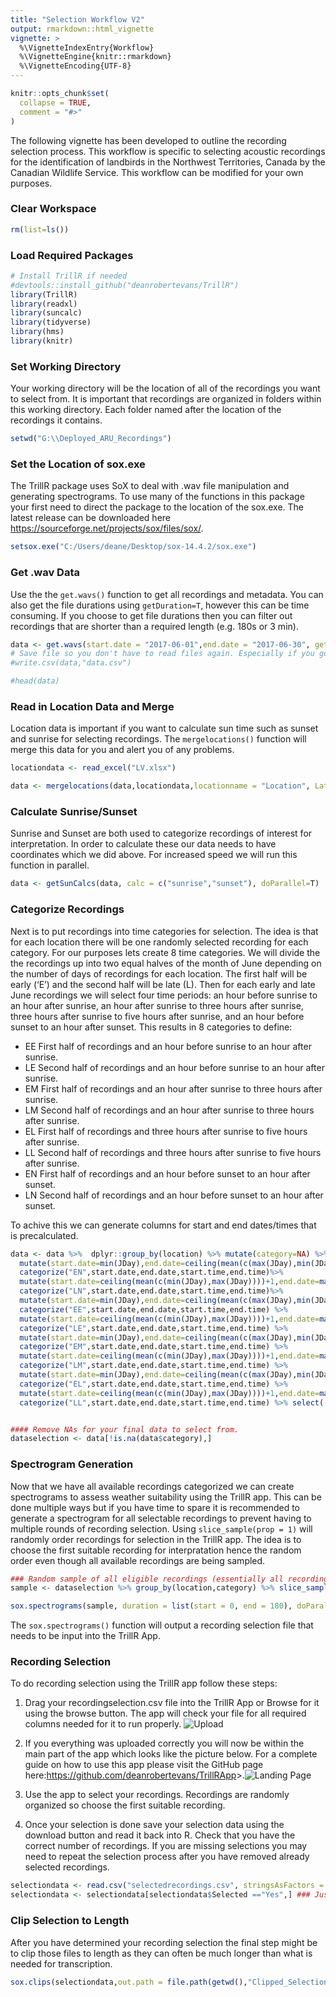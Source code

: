```yaml
---
title: "Selection Workflow V2"
output: rmarkdown::html_vignette
vignette: >
  %\VignetteIndexEntry{Workflow}
  %\VignetteEngine{knitr::rmarkdown}
  %\VignetteEncoding{UTF-8}
---
```


```r
knitr::opts_chunk$set(
  collapse = TRUE,
  comment = "#>"
)
```

The following vignette has been developed to outline the recording selection process. This workflow is specific to selecting acoustic recordings for the identification of landbirds in the Northwest Territories, Canada by the Canadian Wildlife Service. This workflow can be modified for your own purposes.

### Clear Workspace

```r
rm(list=ls())
```

### Load Required Packages

```r
# Install TrillR if needed
#devtools::install_github("deanrobertevans/TrillR")
library(TrillR)
library(readxl)
library(suncalc)
library(tidyverse)
library(hms)
library(knitr)
```

### Set Working Directory

Your working directory will be the location of all of the recordings you want to select from. It is important that recordings are organized in folders within this working directory. Each folder named after the location of the recordings it contains.

```r
setwd("G:\\Deployed_ARU_Recordings")

```

### Set the Location of sox.exe

The TrillR package uses SoX to deal with .wav file manipulation and generating spectrograms. To use many of the functions in this package your first need to direct the package to the location of the sox.exe. The latest release can be downloaded here <https://sourceforge.net/projects/sox/files/sox/>.

```r
setsox.exe("C:/Users/deane/Desktop/sox-14.4.2/sox.exe")
```

### Get .wav Data

Use the the `get.wavs()` function to get all recordings and metadata. You can also get the file durations using `getDuration=T`, however this can be time consuming. If you choose to get file durations then you can filter out recordings that are shorter than a required length (e.g. 180s or 3 min).

```r
data <- get.wavs(start.date = "2017-06-01",end.date = "2017-06-30", getDuration=F, minduration = 180)
# Save file so you don't have to read files again. Especially if you got file durations.
#write.csv(data,"data.csv")

#head(data)

```

### Read in Location Data and Merge

Location data is important if you want to calculate sun time such as sunset and sunrise for selecting recordings. The `mergelocations()` function will merge this data for you and alert you of any problems.

```r

locationdata <- read_excel("LV.xlsx")

data <- mergelocations(data,locationdata,locationname = "Location", Latitude = "Latitude", Longitude = "Longitude")
```

### Calculate Sunrise/Sunset

Sunrise and Sunset are both used to categorize recordings of interest for interpretation. In order to calculate these our data needs to have coordinates which we did above. For increased speed we will run this function in parallel.

```r
data <- getSunCalcs(data, calc = c("sunrise","sunset"), doParallel=T)
```

### Categorize Recordings

Next is to put recordings into time categories for selection. The idea is that for each location there will be one randomly selected recording for each category. For our purposes lets create 8 time categories. We will divide the the recordings up into two equal halves of the month of June depending on the number of days of recordings for each location. The first half will be early ('E') and the second half will be late (L). Then for each early and late June recordings we will select four time periods: an hour before sunrise to an hour after sunrise, an hour after sunrise to three hours after sunrise, three hours after sunrise to five hours after sunrise, and an hour before sunset to an hour after sunset. This results in 8 categories to define:

-   EE First half of recordings and an hour before sunrise to an hour after sunrise.
-   LE Second half of recordings and an hour before sunrise to an hour after sunrise.
-   EM First half of recordings and an hour after sunrise to three hours after sunrise.
-   LM Second half of recordings and an hour after sunrise to three hours after sunrise.
-   EL First half of recordings and three hours after sunrise to five hours after sunrise.
-   LL Second half of recordings and three hours after sunrise to five hours after sunrise.
-   EN First half of recordings and an hour before sunset to an hour after sunset.
-   LN Second half of recordings and an hour before sunset to an hour after sunset.

To achive this we can generate columns for start and end dates/times that is precalculated.

```r
data <- data %>%  dplyr::group_by(location) %>% mutate(category=NA) %>% 
  mutate(start.date=min(JDay),end.date=ceiling(mean(c(max(JDay),min(JDay)))),start.time=as_hms(sunset-3600),end.time=as_hms(sunset+3600)) %>%
  categorize("EN",start.date,end.date,start.time,end.time)%>%
  mutate(start.date=ceiling(mean(c(min(JDay),max(JDay))))+1,end.date=max(JDay),start.time=as_hms(sunset-3600),end.time=as_hms(sunset+3600)) %>% 
  categorize("LN",start.date,end.date,start.time,end.time)%>%
  mutate(start.date=min(JDay),end.date=ceiling(mean(c(max(JDay),min(JDay)))),start.time=as_hms(sunrise-3600),end.time=as_hms(sunrise+3600))  %>% 
  categorize("EE",start.date,end.date,start.time,end.time) %>%
  mutate(start.date=ceiling(mean(c(min(JDay),max(JDay))))+1,end.date=max(JDay),start.time=as_hms(sunrise-3600),end.time=as_hms(sunrise+3600))  %>% 
  categorize("LE",start.date,end.date,start.time,end.time) %>%
  mutate(start.date=min(JDay),end.date=ceiling(mean(c(max(JDay),min(JDay)))),start.time=as_hms(sunrise+3601),end.time=as_hms(sunrise+(3600*3)))  %>% 
  categorize("EM",start.date,end.date,start.time,end.time) %>%
  mutate(start.date=ceiling(mean(c(min(JDay),max(JDay))))+1,end.date=max(JDay),start.time=as_hms(sunrise+3601),end.time=as_hms(sunrise+(3600*3)))  %>% 
  categorize("LM",start.date,end.date,start.time,end.time) %>%
  mutate(start.date=min(JDay),end.date=ceiling(mean(c(max(JDay),min(JDay)))),start.time=as_hms(sunrise+(3600*3)+1),end.time=as_hms(sunrise+(3600*5)))  %>% 
  categorize("EL",start.date,end.date,start.time,end.time) %>%
  mutate(start.date=ceiling(mean(c(min(JDay),max(JDay))))+1,end.date=max(JDay),start.time=as_hms(sunrise+(3600*3)+1),end.time=as_hms(sunrise+(3600*5)))  %>% 
  categorize("LL",start.date,end.date,start.time,end.time) %>% select(-start.date,-end.date,-start.time,-end.time)


#### Remove NAs for your final data to select from.
dataselection <- data[!is.na(data$category),]

```

### Spectrogram Generation

Now that we have all available recordings categorized we can create spectrograms to assess weather suitability using the TrillR app. This can be done multiple ways but if you have time to spare it is recommended to generate a spectrogram for all selectable recordings to prevent having to multiple rounds of recording selection. Using `slice_sample(prop = 1)` will randomly order recordings for selection in the TrillR app. The idea is to choose the first suitable recording for interpratation hence the random order even though all available recordings are being sampled.

```r
### Random sample of all eligible recordings (essentially all recordings but reorders them)
sample <- dataselection %>% group_by(location,category) %>% slice_sample(prop = 1)

sox.spectrograms(sample, duration = list(start = 0, end = 180), doParallel = T) # 3 ninute spectrogram

```

The `sox.spectrograms()` function will output a recording selection file that needs to be input into the TrillR App.

### Recording Selection

To do recording selection using the TrillR app follow these steps:

1.  Drag your recordingselection.csv file into the TrillR App or Browse for it using the browse button. The app will check your file for all required columns needed for it to run properly. ![Upload](images/UploadFile.png)

2.  If you everything was uploaded correctly you will now be within the main part of the app which looks like the picture below. For a complete guide on how to use this app please visit the GitHub page here:<https://github.com/deanrobertevans/TrillRApp>\>.![Landing Page](images/LandingPage.png)

3.  Use the app to select your recordings. Recordings are randomly organized so choose the first suitable recording.

4.  Once your selection is done save your selection data using the download button and read it back into R. Check that you have the correct number of recordings. If you are missing selections you may need to repeat the selection process after you have removed already selected recordings. 

```r
selectiondata <- read.csv("selectedrecordings.csv", stringsAsFactors = F)
selectiondata <- selectiondata[selectiondata$Selected =="Yes",] ### Just get selected

```

### Clip Selection to Length
After you have determined your recording selection the final step might be to clip those files to length as they can often be much longer than what is needed for transcription. 


```r
sox.clips(selectiondata,out.path = file.path(getwd(),"Clipped_Selection"), duration = list(start = 0, end = 180))

```


